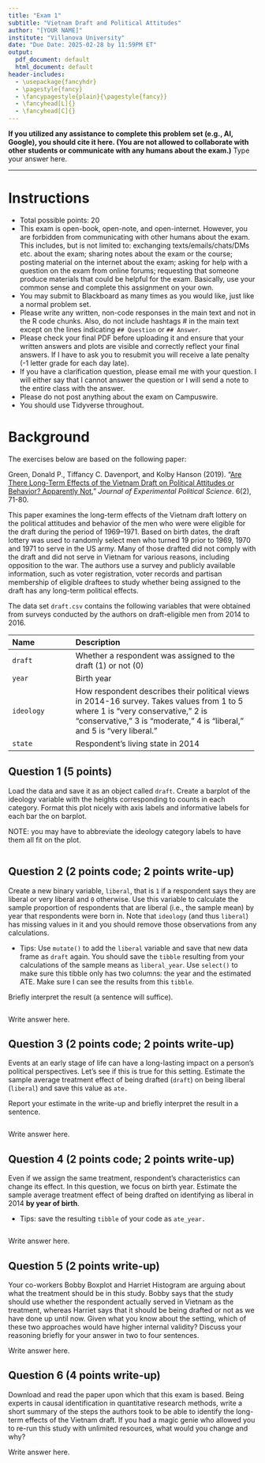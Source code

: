 ```yaml
---
title: "Exam 1"
subtitle: "Vietnam Draft and Political Attitudes"
author: "[YOUR NAME]"
institute: "Villanova University"
date: "Due Date: 2025-02-28 by 11:59PM ET"
output:
  pdf_document: default
  html_document: default
header-includes:
  - \usepackage{fancyhdr}
  - \pagestyle{fancy}
  - \fancypagestyle{plain}{\pagestyle{fancy}}
  - \fancyhead[L]{}
  - \fancyhead[C]{}
---
```

  
**If you utilized any assistance to complete this problem set (e.g., AI, Google), you should cite it here. (You are not allowed to collaborate with other students or communicate with any humans about the exam.)** Type your answer here.

  ------------------------------------------------------------------------------
  
# Instructions

  - Total possible points: 20
  - This exam is open-book, open-note, and open-internet. However, you are forbidden from communicating with other humans about the exam. This includes, but is not limited to: exchanging texts/emails/chats/DMs etc. about the exam; sharing notes about the exam or the course; posting material on the internet about the exam; asking for help with a question on the exam from online forums; requesting that someone produce materials that could be helpful for the exam. Basically, use your common sense and complete this assignment on your own.
  - You may submit to Blackboard as many times as you would like, just like a normal problem set.
  - Please write any written, non-code responses in the main text and not in the R code chunks. Also, do not include hashtags # in the main text except on the lines indicating `## Question` or `## Answer`.
  - Please check your final PDF before uploading it and ensure that your written answers and plots are visible and correctly reflect your final answers. If I have to ask you to resubmit you will receive a late penalty (-1 letter grade for each day late). 
  - If you have a clarification question, please email me with your question. I will either say that I cannot answer the question or I will send a note to the entire class with the answer.
  - Please do not post anything about the exam on Campuswire.
  - You should use Tidyverse throughout.
  
# Background

The exercises below are based on the following paper:

Green, Donald P., Tiffancy C. Davenport, and Kolby Hanson (2019). “[Are There Long-Term Effects of the Vietnam Draft on Political Attitudes or Behavior? Apparently Not.](https://doi.org/10.1017/XPS.2018.18)” *Journal of Experimental Political Science*. 6(2), 71-80.

This paper examines the long-term effects of the Vietnam draft lottery on the political attitudes and behavior of the men who were were eligible for the draft during the period of 1969–1971. Based on birth dates, the draft lottery was used to randomly select men who turned 19 prior to 1969, 1970 and 1971 to serve in the US army. Many of those drafted did not comply with the draft and did not serve in Vietnam for various reasons, including opposition to the war. The authors use a survey and publicly available information, such as voter registration, voter records and partisan membership of eligible draftees to study whether being assigned to the draft has any long-term political effects.

The data set `draft.csv` contains the following variables that were obtained from surveys conducted by the authors on draft-eligible men from 2014 to 2016.


 -------------------- ----------------------------------------------------------
 Name                 Description
 -------------------- ----------------------------------------------------------
 `draft`              Whether a respondent was assigned to the draft (1) or not (0)
 
 `year`               Birth year
 
 `ideology`           How respondent describes their political views in 2014-16 survey. Takes values from 1 to 5 where 1 is “very conservative,” 2 is “conservative,” 3 is “moderate,” 4 is “liberal,” and 5 is “very liberal.”
                      
 `state`              Respondent’s living state in 2014
 -------------------------------------------------------------------------------

## Question 1 (5 points)

Load the data and save it as an object called `draft`. Create a barplot of the ideology variable with the heights corresponding to counts in each category. Format this plot nicely with axis labels and informative labels for each bar the on barplot.

NOTE: you may have to abbreviate the ideology category labels to have them all fit on the plot.

```r

```

## Question 2 (2 points code; 2 points write-up)

Create a new binary variable, `liberal`, that is `1` if a respondent says they are liberal or very liberal and `0` otherwise. Use this variable to calculate the sample proportion of respondents that are liberal (i.e., the sample mean) by year that respondents were born in. Note that `ideology` (and thus `liberal`) has missing values in it and you should remove those observations from any calculations.

  - Tips: Use `mutate()` to add the `liberal` variable and save that new data frame as `draft` again. You should save the `tibble` resulting from your calculations of the sample means as `liberal_year`. Use `select()` to make sure this tibble only has two columns: the year and the estimated ATE. Make sure I can see the results from this `tibble`. 

Briefly interpret the result (a sentence will suffice).

```r

```

Write answer here.

## Question 3 (2 points code; 2 points write-up)

Events at an early stage of life can have a long-lasting impact on a person’s political perspectives. Let’s see if this is true for this setting. Estimate the sample average treatment effect of being drafted (`draft`) on being liberal (`liberal`) and save this value as `ate.`

Report your estimate in the write-up and briefly interpret the result in a sentence.

```r

```

Write answer here.

## Question 4 (2 points code; 2 points write-up)

Even if we assign the same treatment, respondent’s characteristics can change its effect. In this question, we focus on birth year. Estimate the sample average treatment effect of being drafted on identifying as liberal in 2014 **by year of birth**.

  - Tips: save the resulting `tibble` of your code as `ate_year.`
  
```r

```
  
Write answer here.

## Question 5 (2 points write-up)

Your co-workers Bobby Boxplot and Harriet Histogram are arguing about what the treatment should be in this study. Bobby says that the study should use whether the respondent actually served in Vietnam as the treatment, whereas Harriet says that it should be being drafted or not as we have done up until now. Given what you know about the setting, which of these two approaches would have higher internal validity? Discuss your reasoning briefly for your answer in two to four sentences.

Write answer here.

## Question 6 (4 points write-up)

Download and read the paper upon which that this exam is based. Being experts in causal identification in quantitative research methods, write a short summary of the steps the authors took to be able to identify the long-term effects of the Vietnam draft. If you had a magic genie who allowed you to re-run this study with unlimited resources, what would you change and why?

Write answer here. 
  